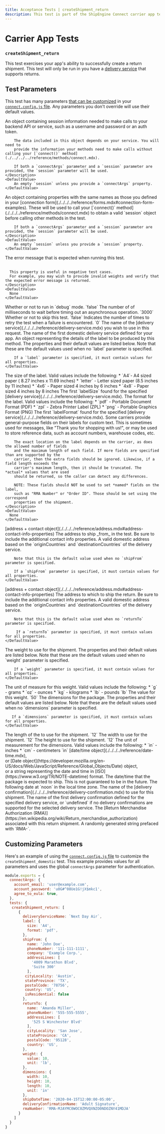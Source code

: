 ```yaml
---
title: Acceptance Tests | createShipment_return
description: This test is part of the ShipEngine Connect carrier app test suite.
---
```



Carrier App Tests
==================================

### `createShipment_return`
This test exercises your app's ability to successfully create a return shipment. This test will only be run in you have a [delivery service](./../../../reference/delivery-service.mdx) that supports returns.



Test Parameters
-------------------------
This test has many parameters [that can be customized](#customizing-parameters) in your [`connect.config.js` file](./../../../testing/config.mdx). Any parameters you don't override will use their default values.

<Reference>

  <Field name="session" type="object">
    <Description>
        An object containing session information needed to make calls to your backend API or service, such as
        a username and password or an auth token.

        The data included in this object depends on your service. You will need to
        provide the information your methods need to make calls without calling your [`connect()` method](./../../../reference/methods/connect.mdx).

        If both a `connectArgs` parameter and a `session` parameter are provided, the `session` parameter will be used.
    </Description>
    <DefaultValue>
        An empty `session` unless you provide a `connectArgs` property.
    </DefaultValue>
  </Field>

  <Field name="connectArgs" type="object">
    <Description>
        An object containing properties with the same names as those you defined in
        your [connection form](./../../../reference/forms.mdx#connection-form-examples). These will be used to call your
        [`connect()` method](./../../../reference/methods/connect.mdx) to obtain a valid `session` object before calling other methods in the test.

        If both a `connectArgs` parameter and a `session` parameter are provided, the `session` parameter will be used.
    </Description>
    <DefaultValue>
        An empty `session` unless you provide a `session` property.
    </DefaultValue>
  </Field>

  <Field name="expectedErrorMessage" type="string">
    <Description>
      The error message that is expected when running this test.
      <br/> <br/>

      This property is useful in negative test cases.
      For example, you may wish to provide invalid weights and verify that the expected error message is returned.
    </Description>
    <DefaultValue>
      None
    </DefaultValue>
  </Field>

  <Field name="debug" type="boolean">
    <Description>
      Whether or not to run in `debug` mode.
    </Description>
    <DefaultValue>
      `false`
    </DefaultValue>
  </Field>

  <Field name="timeout" type="number">
    <Description>
      The number of of milliseconds to wait before timing out an asynchronous operation.
    </Description>
    <DefaultValue>
      `3000`
    </DefaultValue>
  </Field>

  <Field name="skip" type="boolean">
    <Description>
      Whether or not to skip this test.
    </Description>
    <DefaultValue>
      `false`
    </DefaultValue>
  </Field>

  <Field name="retries" type="number">
    <Description>
      Indicates the number of times to retry the test when a failure is encountered.
    </Description>
    <DefaultValue>
      `0`
    </DefaultValue>
  </Field>

  <Field name="deliveryServiceName" type="string">
    <Description>
         The name of the [delivery service](./../../../reference/delivery-service.mdx) you wish to use in this request.
    </Description>
    <DefaultValue>
      The name of the first domestic delivery service defined for your app.
    </DefaultValue>
  </Field>

  <Field name="label" type="object">
    <Description>
      An object representing the details of the label to be produced by this method.
    </Description>
    <DefaultValue>
        The properties and their default values are listed below. Note that these are the default values used when no `label` parameter is specified.

        If a `label` parameter is specified, it must contain values for all properties.
    </DefaultValue>
  </Field>

  <Field name="label.size" type="string">
    <Description>
        The size of the label. Valid values include the following:
         * `A4`- A4 sized paper ( 8.27 inches x 11.69 inches)
         * `letter` - Letter sized paper (8.5 inches by 11 inches)
         * `4x6` - Paper sized 4 inches by 6 inches
         * `4x8` - Paper sized 4 inches by 8 inches
    </Description>
    <DefaultValue>
        The first `labelSize` found for the specified [delivery service](./../../../reference/delivery-service.mdx).
    </DefaultValue>
  </Field>

  <Field name="label.format" type="string">
    <Description>
        The format for the label. Valid values include the following:
        * `pdf` - Portable Document Format (PDF)
        * `zpl` - Zebra Printer Label (ZPL)
        * `png` - Portable Graphics Format (PNG)
    </Description>
    <DefaultValue>
        The first `labelFormat` found for the specified [delivery service](./../../../reference/delivery-service.mdx).
    </DefaultValue>
  </Field>

  <Field name="label.referenceFields" type="string[]">
      <Description>Some carriers provide general-purpose fields on their labels for custom text.
        This is sometimes used for messages, like "Thank you for shopping with us!",
        or may be used to store reference data, such as account numbers, warehouse codes, etc.

        The exact location on the label depends on the carrier, as does the allowed number of fields
        and the maximum length of each field. If more fields are specified than are supported by the
        carrier, then the extra fields should be ignored. Likewise, if a field length exceeds the
        carrier's maximum length, then it should be truncated. The *actual* values that are used
        should be returned, so the caller can detect any differences.

        NOTE: These fields should NOT be used to set *named* fields on the label,
        such as "RMA Number" or "Order ID". Those should be set using the correspond
        properties of the shipment.
    </Description>
    <DefaultValue>
      None
    </DefaultValue>
  </Field>

  <Field name="shipFrom">
    <Type>
      [address + contact object](./../../../reference/address.mdx#address-contact-info-properties)
    </Type>
    <Description>
        The address to ship _from_ in the test. Be sure to include the additional contact info properties.
    </Description>
    <DefaultValue>
        A valid domestic address based on the `originCountries` and `destinationCountries` of the delivery service.

        Note that this is the default value used when no `shipFrom` parameter is specified.

        If a `shipFrom` parameter is specified, it must contain values for all properties.
    </DefaultValue>
  </Field>

  <Field name="returnTo">
    <Type>
      [address + contact object](./../../../reference/address.mdx#address-contact-info-properties)
    </Type>
    <Description>
        The address to which to ship the return. Be sure to include the additional contact info properties.
    </Description>
    <DefaultValue>
        A valid domestic address based on the `originCountries` and `destinationCountries` of the delivery service.

        Note that this is the default value used when no `returnTo` parameter is specified.

         If a `returnTo` parameter is specified, it must contain values for all properties.
    </DefaultValue>
  </Field>

  <Field name="weight" type="object">
    <Description>
      The weight to use for the shipment.
    </Description>
    <DefaultValue>
        The properties and their default values are listed below. Note that these are the default values used when no `weight` parameter is specified.

        If a `weight` parameter is specified, it must contain values for all properties.
    </DefaultValue>
  </Field>

  <Field name="weight.unit" type="string">
    <Description>
        The unit of measure for this weight. Valid values include the following:
        * `g` - grams
        * `oz` - ounces
        * `kg` - kilograms
        * `lb` - pounds
    </Description>
    <DefaultValue>
      `lb`
    </DefaultValue>
  </Field>

  <Field name="weight.value" type="number">
    <Description>
      The value for this weight.
    </Description>
    <DefaultValue>
        `50`
    </DefaultValue>
  </Field>

  <Field name="dimensions" type="object">
    <Description>
      The dimensions for the package.
    </Description>
    <DefaultValue>
       The properties and their default values are listed below. Note that these are the default values used when no `dimensions` parameter is specified.

       If a `dimensions` parameter is specified, it must contain values for all properties.
    </DefaultValue>
  </Field>

  <Field name="dimensions.length" type="number">
    <Description>
      The length of the to use for the shipment.
    </Description>
    <DefaultValue>
      `12`
    </DefaultValue>
  </Field>

  <Field name="dimensions.width" type="number">
    <Description>
      The width to use for the shipment.
    </Description>
    <DefaultValue>
      `12`
    </DefaultValue>
  </Field>

  <Field name="dimensions.height" type="number">
    <Description>
      The height to use for the shipment.
    </Description>
    <DefaultValue>
      `12`
    </DefaultValue>
  </Field>

  <Field name="dimensions.unit" type="string">
    <Description>
      The unit of measurement for the dimensions. Valid values include the following:
        * `in` - inches
        * `cm` - centimeters
    </Description>
    <DefaultValue>
      `in`
    </DefaultValue>
  </Field>

  <Field name="shipDateTime">
    <Type>
      [date/time object](./../../../reference/date-time.mdx), <br/>
      or [Date object](https://developer.mozilla.org/en-US/docs/Web/JavaScript/Reference/Global_Objects/Date) object, <br/>
      or a string representing the date and time in [ISO](https://www.w3.org/TR/NOTE-datetime) format.
    </Type>
    <Description>
      The date/time that the package is expected to ship. This is not guaranteed to be in the future.
    </Description>
    <DefaultValue>
        The following date at `noon` in the local time zone.
    </DefaultValue>
  </Field>

  <Field name="deliveryConfirmationName" type="string">
    <Description>
      The name of the [delivery confirmation](./../../../reference/delivery-confirmation.mdx) to use for this shipment.
    </Description>
    <DefaultValue>
      The name of the first delivery confirmation defined for the specified delivery service, or `undefined` if no
      delivery confirmations are supported for the selected delivery service.
    </DefaultValue>
  </Field>

  <Field name="rmaNumber" type="string">
    <Description>
       The [Return Merchandise Authorization (RMA)](https://en.wikipedia.org/wiki/Return_merchandise_authorization) associated
            with this return shipment.
    </Description>
    <DefaultValue>
       A randomly generated string prefaced with `RMA-`.
    </DefaultValue>
  </Field>

</Reference>


Customizing Parameters
------------------------------
Here's an example of using the [`connect.config.js` file](./../../../testing/config.mdx) to customize the `createShipment_domestic` test. This example provides values for all parameters and uses the global `connectArgs` parameter for authentication.

```javascript
module.exports = {
  connectArgs: {
    account_email: 'user@example.com',
    account_password: 'u0G#^08Ue1G!jX$mkc1',
    agree_to_eula: true,
  },
  tests: {
   createShipment_return: [
      {
        deliveryServiceName: `Next Day Air`,
        label: {
          size: 'A4',
          format: 'pdf',
        },
        shipFrom: {
          name: 'John Doe',
          phoneNumber: '111-111-1111',
          company: 'Example Corp.',
          addressLines: [
            '4009 Marathon Blvd',
            'Suite 300'
          ],
         cityLocality: 'Austin',
         stateProvince: 'TX',
         postalCode: '78756',
         country: 'US',
         isResidential: false
        },
        returnTo: {
          name: 'Amanda Miller',
          phoneNumber: '555-555-5555',
          addressLines: [
            '525 S Winchester Blvd'
          ],
          cityLocality: 'San Jose',
          stateProvince: 'CA',
          postalCode: '95128',
          country: 'US',
        },
        weight: {
          value: 10,
          unit: 'lb',
        },
        dimensions: {
          width: 10,
          height: 10,
          length: 10,
          unit: 'in'
        },
        shipDateTime: '2020-04-15T12:00:00-05:00',
        deliveryConfirmationName: 'Adult Signature',
        rmaNumber: 'RMA-MJAYMC0WOC0ZMVQXNZO0NDOZNY41MDJA'
      }
    ]
  }
}
```
